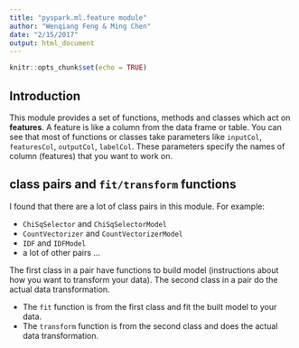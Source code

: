 ```yaml
---
title: "pyspark.ml.feature module"
author: "Wenqiang Feng & Ming Chen"
date: "2/15/2017"
output: html_document
---
```


```r
knitr::opts_chunk$set(echo = TRUE)
```

## Introduction

This module provides a set of functions, methods and classes which act on **features**. A feature is like a column from the data frame or table. You can see that most of functions or classes take parameters like `inputCol`, `featuresCol`, `outputCol`, `labelCol`. These parameters specify the names of column (features) that you want to work on.

## class pairs and `fit/transform` functions

I found that there are a lot of class pairs in this module. For example:

* `ChiSqSelector` and `ChiSqSelectorModel`
* `CountVectorizer` and `CountVectorizerModel`
* `IDF` and `IDFModel`
* a lot of other pairs ...

The first class in a pair have functions to build model (instructions about how you want to transform your data). The second class in a pair do the actual data transformation. 

* The `fit` function is from the first class and fit the built model to your data.
* The `transform` function is from the second class and does the actual data transformation.